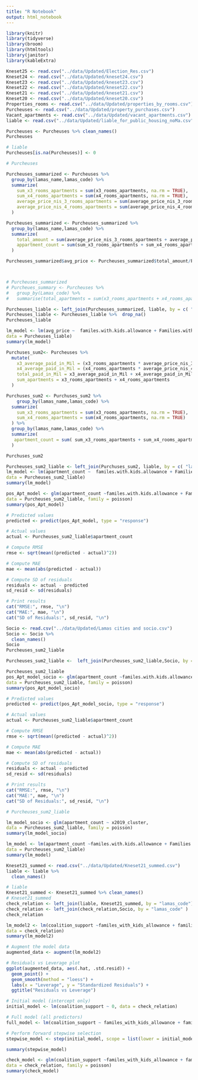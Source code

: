 ```yaml
---
title: "R Notebook"
output: html_notebook
---
```

```r
library(knitr)
library(tidyverse)
library(broom)
library(htmltools)
library(janitor)
library(kableExtra)
```



```r
Kneset25 <- read.csv("../data/Updated/Election_Res.csv")
Kneset24 <- read.csv("../data/Updated/kneset24.csv")
Kneset23 <- read.csv("../data/Updated/kneset23.csv")
Kneset22 <- read.csv("../data/Updated/kneset22.csv")
Kneset21 <- read.csv("../data/Updated/kneset21.csv")
Kneset20 <- read.csv("../data/Updated/kneset20.csv")
Properties_rooms <- read.csv("../data/Updated/properties_by_rooms.csv")
Purcheuses <- read.csv("../data/Updated/property_purchases.csv")
Vacant_apartments <- read.csv("../data/Updated/vacant_apartments.csv")
liable <- read.csv("../data/Updated/liable_for_public_housing_noMa.csv")


```
 
```r
Purcheuses <- Purcheuses %>% clean_names()
Purcheuses
```

 
```r
# liable 
Purcheuses[is.na(Purcheuses)] <- 0

# Purcheuses

Purcheuses_summarized <- Purcheuses %>%
  group_by(lamas_name,lamas_code) %>%
  summarize(
    sum_x3_rooms_apartments = sum(x3_rooms_apartments, na.rm = TRUE),
    sum_x4_rooms_apartments = sum(x4_rooms_apartments, na.rm = TRUE),
    average_price_nis_3_rooms_apartments = sum(average_price_nis_3_rooms_apartments, na.re = TRUE),
    average_price_nis_4_rooms_apartments = sum(average_price_nis_4_rooms_apartments, na.rm = TRUE)
  )

Purcheuses_summarized <- Purcheuses_summarized %>% 
  group_by(lamas_name,lamas_code) %>% 
  summarize(
    total_amount = sum(average_price_nis_3_rooms_apartments + average_price_nis_4_rooms_apartments, na.rm = TRUE),
    appartment_count = sum(sum_x3_rooms_apartments + sum_x4_rooms_apartments)
  )

Purcheuses_summarized$avg_price <- Purcheuses_summarized$total_amount/Purcheuses_summarized$appartment_count



# Purcheuses_summarized
# Purcheues_summary <- Purcheuses %>%
#   group_by(Lamas_code) %>%
#   summarise(total_apartments = sum(x3_rooms_apartments + x4_rooms_apartments))

Purcheuses_liable <- left_join(Purcheuses_summarized, liable, by = c( "lamas_code" = "lamas.code"))
Purcheuses_liable <- Purcheuses_liable %>%  drop_na()
Purcheuses_liable

lm_model <- lm(avg_price ~  familes.with.kids.allowance + Families.with.more.than.4.kids + people.with.general.disability + elederly + kids.with.disabilities,
data = Purcheuses_liable)
summary(lm_model)
```
```r
Purchuses_sum2<- Purcheuses %>%
  mutate(
    x3_average_paid_in_Mil = (x3_rooms_apartments * average_price_nis_3_rooms_apartments) / 1000000,
    x4_average_paid_in_Mil = (x4_rooms_apartments * average_price_nis_4_rooms_apartments) / 1000000,
    total_paid_in_Mil = x3_average_paid_in_Mil + x4_average_paid_in_Mil,
    sum_apartments = x3_rooms_apartments + x4_rooms_apartments
  )

Purchuses_sum2 <- Purchuses_sum2 %>% 
    group_by(lamas_name,lamas_code) %>%
  summarize(
    sum_x3_rooms_apartments = sum(x3_rooms_apartments, na.rm = TRUE),
    sum_x4_rooms_apartments = sum(x4_rooms_apartments, na.rm = TRUE)
  ) %>% 
  group_by(lamas_name,lamas_code) %>%
  summarize(
   apartment_count = sum( sum_x3_rooms_apartments + sum_x4_rooms_apartments)
  )

Purchuses_sum2

Purcheuses_sum2_liable <- left_join(Purchuses_sum2, liable, by = c( "lamas_code" = "lamas.code"))
lm_model <- lm(apartment_count ~  familes.with.kids.allowance + Families.with.more.than.4.kids + people.with.general.disability + elederly + kids.with.disabilities,
data = Purcheuses_sum2_liable)
summary(lm_model)
```
```r
pos_Apt_model <- glm(apartment_count ~familes.with.kids.allowance + Families.with.more.than.4.kids + people.with.general.disability + elederly + kids.with.disabilities,
data = Purcheuses_sum2_liable, family = poisson)
summary(pos_Apt_model)
```
```r
# Predicted values
predicted <- predict(pos_Apt_model, type = "response")

# Actual values
actual <- Purcheuses_sum2_liable$apartment_count

# Compute RMSE
rmse <- sqrt(mean((predicted - actual)^2))

# Compute MAE
mae <- mean(abs(predicted - actual))

# Compute SD of residuals
residuals <- actual - predicted
sd_resid <- sd(residuals)

# Print results
cat("RMSE:", rmse, "\n")
cat("MAE:", mae, "\n")
cat("SD of Residuals:", sd_resid, "\n")

```
```r
Socio <- read.csv("../data/Updated/Lamas cities and socio.csv")
Socio <- Socio %>% 
  clean_names()
Socio
Purcheuses_sum2_liable
```


```r
Purcheuses_sum2_liable <-  left_join(Purcheuses_sum2_liable,Socio, by = "lamas_code" )
```
```r
Purcheuses_sum2_liable
pos_Apt_model_socio <- glm(apartment_count ~familes.with.kids.allowance + Families.with.more.than.4.kids + people.with.general.disability + elederly + kids.with.disabilities + x2019_cluster,
data = Purcheuses_sum2_liable, family = poisson)
summary(pos_Apt_model_socio)

# Predicted values
predicted <- predict(pos_Apt_model_socio, type = "response")

# Actual values
actual <- Purcheuses_sum2_liable$apartment_count

# Compute RMSE
rmse <- sqrt(mean((predicted - actual)^2))

# Compute MAE
mae <- mean(abs(predicted - actual))

# Compute SD of residuals
residuals <- actual - predicted
sd_resid <- sd(residuals)

# Print results
cat("RMSE:", rmse, "\n")
cat("MAE:", mae, "\n")
cat("SD of Residuals:", sd_resid, "\n")
```
```r
# Purcheuses_sum2_liable

lm_model_socio <- glm(apartment_count ~ x2019_cluster,
data = Purcheuses_sum2_liable, family = poisson)
summary(lm_model_socio)
```


```r
lm_model <- lm(apartment_count ~familes.with.kids.allowance + Families.with.more.than.4.kids + people.with.general.disability + elederly + kids.with.disabilities + x2019_cluster,
data = Purcheuses_sum2_liable)
summary(lm_model)
```

```r
Kneset21_summed <- read.csv("../data/Updated/Kneset21_summed.csv")
liable <- liable %>% 
  clean_names()

# liable
Kneset21_summed <- Kneset21_summed %>% clean_names()
# Kneset21_summed
check_relation <- left_join(liable, Kneset21_summed, by = "lamas_code")
check_relation <- left_join(check_relation,Socio, by = "lamas_code" )
check_relation

lm_model2 <- lm(coalition_support ~familes_with_kids_allowance + families_with_more_than_4_kids + people_with_general_disability + elederly + kids_with_disabilities + x2019_cluster,
data = check_relation)
summary(lm_model2)


```
```r
# Augment the model data
augmented_data <- augment(lm_model2)

# Residuals vs Leverage plot
ggplot(augmented_data, aes(.hat, .std.resid)) +
  geom_point() +
  geom_smooth(method = "loess") +
  labs(x = "Leverage", y = "Standardized Residuals") +
  ggtitle("Residuals vs Leverage")

```
```r
# Initial model (intercept only)
initial_model <- lm(coalition_support ~ 0, data = check_relation)

# Full model (all predictors)
full_model <- lm(coalition_support ~ familes_with_kids_allowance + families_with_more_than_4_kids + people_with_general_disability + elederly + kids_with_disabilities + x2019_cluster, data = check_relation)

# Perform forward stepwise selection
stepwise_model <- step(initial_model, scope = list(lower = initial_model, upper = full_model), direction = "forward")

summary(stepwise_model)
```

```r
check_model <- glm(coalition_support ~familes_with_kids_allowance + families_with_more_than_4_kids + people_with_general_disability + elederly + kids_with_disabilities + x2019_cluster,
data = check_relation, family = poisson)
summary(check_model)
```

